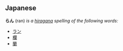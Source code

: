 ==Japanese==
'''らん''' (ran) ''is a [[hiragana]] spelling of the following words:''
* [[ラン]]
* [[欄]]
* [[蘭]]